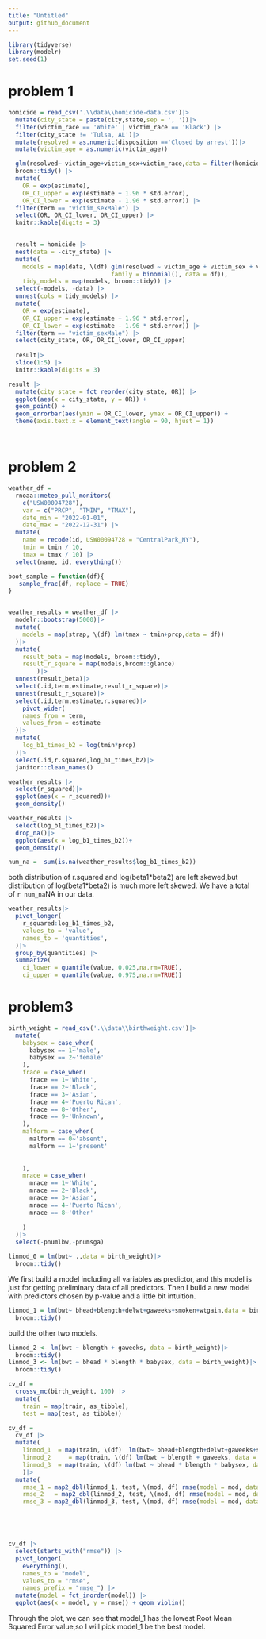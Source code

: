 ```yaml
---
title: "Untitled"
output: github_document
---
```



```r
library(tidyverse)
library(modelr)
set.seed(1)
```

# problem 1


```r

homicide = read_csv('.\\data\\homicide-data.csv')|>
  mutate(city_state = paste(city,state,sep = ', '))|>
  filter(victim_race == 'White' | victim_race == 'Black') |>
  filter(city_state != 'Tulsa, AL')|>
  mutate(resolved = as.numeric(disposition =='Closed by arrest'))|>
  mutate(victim_age = as.numeric(victim_age))

  glm(resolved~ victim_age+victim_sex+victim_race,data = filter(homicide,city_state == 'Baltimore, MD'),family = binomial())|>
  broom::tidy() |> 
  mutate(
    OR = exp(estimate), 
    OR_CI_upper = exp(estimate + 1.96 * std.error),
    OR_CI_lower = exp(estimate - 1.96 * std.error)) |> 
  filter(term == "victim_sexMale") |> 
  select(OR, OR_CI_lower, OR_CI_upper) |>
  knitr::kable(digits = 3)
  

  result = homicide |> 
  nest(data = -city_state) |> 
  mutate(
    models = map(data, \(df) glm(resolved ~ victim_age + victim_sex + victim_race, 
                             family = binomial(), data = df)),
    tidy_models = map(models, broom::tidy)) |> 
  select(-models, -data) |> 
  unnest(cols = tidy_models) |> 
  mutate(
    OR = exp(estimate), 
    OR_CI_upper = exp(estimate + 1.96 * std.error),
    OR_CI_lower = exp(estimate - 1.96 * std.error)) |> 
  filter(term == "victim_sexMale") |> 
  select(city_state, OR, OR_CI_lower, OR_CI_upper) 
  
  result|>
  slice(1:5) |> 
  knitr::kable(digits = 3)
```

```r
result |> 
  mutate(city_state = fct_reorder(city_state, OR)) |> 
  ggplot(aes(x = city_state, y = OR)) + 
  geom_point() + 
  geom_errorbar(aes(ymin = OR_CI_lower, ymax = OR_CI_upper)) + 
  theme(axis.text.x = element_text(angle = 90, hjust = 1))




```

# problem 2

```r
weather_df = 
  rnoaa::meteo_pull_monitors(
    c("USW00094728"),
    var = c("PRCP", "TMIN", "TMAX"), 
    date_min = "2022-01-01",
    date_max = "2022-12-31") |>
  mutate(
    name = recode(id, USW00094728 = "CentralPark_NY"),
    tmin = tmin / 10,
    tmax = tmax / 10) |>
  select(name, id, everything())

boot_sample = function(df){
   sample_frac(df, replace = TRUE)
}


weather_results = weather_df |>
  modelr::bootstrap(5000)|>
  mutate(
    models = map(strap, \(df) lm(tmax ~ tmin+prcp,data = df))
  )|>
  mutate(
    result_beta = map(models, broom::tidy),
    result_r_square = map(models,broom::glance)
        )|>
  unnest(result_beta)|>
  select(.id,term,estimate,result_r_square)|>
  unnest(result_r_square)|>
  select(.id,term,estimate,r.squared)|>
    pivot_wider(
    names_from = term,
    values_from = estimate
  )|>
  mutate(
    log_b1_times_b2 = log(tmin*prcp)
  )|>
  select(.id,r.squared,log_b1_times_b2)|>
  janitor::clean_names()

weather_results |>
  select(r_squared)|>
  ggplot(aes(x = r_squared))+
  geom_density()

weather_results |>
  select(log_b1_times_b2)|>
  drop_na()|>
  ggplot(aes(x = log_b1_times_b2))+
  geom_density()

num_na =  sum(is.na(weather_results$log_b1_times_b2))
```
both distribution of r.squared and log(beta1\*beta2) are left skewed,but distribution of  log(beta1\*beta2) is much more left skewed. We have a total of `r num_na`NA in our data.

```r
weather_results|> 
  pivot_longer(
    r_squared:log_b1_times_b2,
    values_to = 'value',
    names_to = 'quantities',
  )|>
  group_by(quantities) |> 
  summarize(
    ci_lower = quantile(value, 0.025,na.rm=TRUE), 
    ci_upper = quantile(value, 0.975,na.rm=TRUE))

```

# problem3


```r
birth_weight = read_csv('.\\data\\birthweight.csv')|>
  mutate(
    babysex = case_when(
      babysex == 1~'male',
      babysex == 2~'female'
    ),
    frace = case_when(
      frace == 1~'White',
      frace == 2~'Black',
      frace == 3~'Asian',
      frace == 4~'Puerto Rican',
      frace == 8~'Other',
      frace == 9~'Unknown',
    ),
    malform = case_when(
      malform == 0~'absent',
      malform == 1~'present'
      
      
    ),
    mrace = case_when(
      mrace == 1~'White',
      mrace == 2~'Black',
      mrace == 3~'Asian',
      mrace == 4~'Puerto Rican',
      mrace == 8~'Other'
   
    )
  )|>
  select(-pnumlbw,-pnumsga)

linmod_0 = lm(bwt~ .,data = birth_weight)|>
  broom::tidy()


```

We first build a model including all variables as predictor, and this model is just for getting preliminary data of all predictors. Then I build a new model with predictors chosen by p-value and a little bit intuition. 

```r
linmod_1 = lm(bwt~ bhead+blength+delwt+gaweeks+smoken+wtgain,data = birth_weight)|>
  broom::tidy()
```

build the other two models.
```r
linmod_2 <- lm(bwt ~ blength + gaweeks, data = birth_weight)|>
  broom::tidy()
linmod_3 <- lm(bwt ~ bhead * blength * babysex, data = birth_weight)|>
  broom::tidy()
```


```r



cv_df =
  crossv_mc(birth_weight, 100) |> 
  mutate(
    train = map(train, as_tibble),
    test = map(test, as_tibble))

cv_df = 
  cv_df |> 
  mutate(
    linmod_1  = map(train, \(df)  lm(bwt~ bhead+blength+delwt+gaweeks+smoken+wtgain,data = birth_weight)),
    linmod_2     = map(train, \(df) lm(bwt ~ blength + gaweeks, data = birth_weight)),
    linmod_3  = map(train, \(df) lm(bwt ~ bhead * blength * babysex, data = birth_weight))
    )|> 
  mutate(
    rmse_1 = map2_dbl(linmod_1, test, \(mod, df) rmse(model = mod, data = df)),
    rmse_2   = map2_dbl(linmod_2, test, \(mod, df) rmse(model = mod, data = df)),
    rmse_3 = map2_dbl(linmod_3, test, \(mod, df) rmse(model = mod, data = df)))





cv_df |> 
  select(starts_with("rmse")) |> 
  pivot_longer(
    everything(),
    names_to = "model", 
    values_to = "rmse",
    names_prefix = "rmse_") |> 
  mutate(model = fct_inorder(model)) |> 
  ggplot(aes(x = model, y = rmse)) + geom_violin()


```

Through the plot, we can see that model_1 has the lowest Root Mean Squared Error value,so I will pick model_1 be the best model.

















